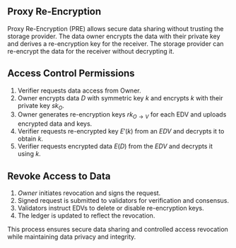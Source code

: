 ## Proxy Re-Encryption

Proxy Re-Encryption (PRE) allows secure data sharing without trusting the storage provider. The data owner encrypts the data with their private key and derives a re-encryption key for the receiver. The storage provider can re-encrypt the data for the receiver without decrypting it.

## Access Control Permissions

1. Verifier requests data access from Owner.
2. Owner encrypts data $D$ with symmetric key $k$ and encrypts $k$ with their private key $sk_O$.
3. Owner generates re-encryption keys $rk_{O \rightarrow V}$ for each EDV and uploads encrypted data and keys.
4. Verifier requests re-encrypted key $E'(k)$ from an $EDV$ and decrypts it to obtain $k$.
5. Verifier requests encrypted data $E(D)$ from the $EDV$ and decrypts it using $k$.

## Revoke Access to Data

1. $Owner$ initiates revocation and signs the request.
2. Signed request is submitted to validators for verification and consensus.
3. Validators instruct EDVs to delete or disable re-encryption keys.
4. The ledger is updated to reflect the revocation.

This process ensures secure data sharing and controlled access revocation while maintaining data privacy and integrity.

